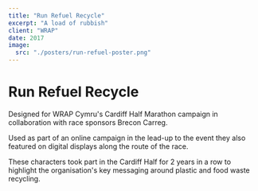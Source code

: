 ```yaml
---
title: "Run Refuel Recycle"
excerpt: "A load of rubbish"
client: "WRAP"
date: 2017
image:
  src: "./posters/run-refuel-poster.png"
---
```



# Run Refuel Recycle

Designed for WRAP Cymru's Cardiff Half Marathon campaign in collaboration with race sponsors Brecon Carreg.

Used as part of an online campaign in the lead-up to the event they also featured on digital displays along the route of the race.

<Vimeo
	class="video"
	posterQuality="max"
	id="187953217"
/>

These characters took part in the Cardiff Half for 2 years in a row to highlight the organisation's key messaging around plastic and food waste recycling.

